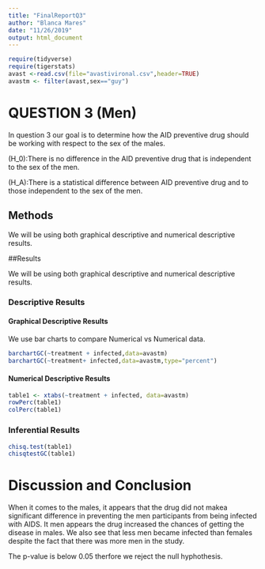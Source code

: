 ```yaml
---
title: "FinalReportQ3"
author: "Blanca Mares"
date: "11/26/2019"
output: html_document
---
```



```r
require(tidyverse)
require(tigerstats)
avast <-read.csv(file="avastivironal.csv",header=TRUE)
avastm <- filter(avast,sex=="guy")
```



#  QUESTION 3 (Men)

<!--In this section you explain what you are trying to show.  Where did the data come from?  What is the research or other question you are trying to answer?!-->

In question 3 our goal is to determine how the AID preventive drug should be working with respect to the sex of the males. 

 \(H_0\):There is no difference in the AID preventive drug that is independent to the sex of the men.

\(H_A\):There is a statistical difference between AID preventive drug  and to those independent to the sex of the men. 

## Methods

We will be using both graphical descriptive and numerical descriptive results.

<!--Decide on your methods:  use "variable analysis" or other appropriate descriptors.  Make sure to choose at least one graphical method and at least one numerical method.!-->

##Results

<!--Divide this section into two sub-sections:  One for your descriptive  results and one for your inferential results.!-->

We will be using both graphical descriptive and numerical descriptive results.

### Descriptive Results

#### Graphical Descriptive Results

<!--Graphical results here.  Make sure to show your code.  Provide appropriate labels for axes, giving units if possible, and provide a good title for the graph, too.  Use the graphical results to describe the patterns if any that exist in the data as focused toward the research question!-->

We use bar charts to compare Numerical vs Numerical data.

```r
barchartGC(~treatment + infected,data=avastm)
barchartGC(~treatment+ infected,data=avastm,type="percent")
```

#### Numerical Descriptive Results

<!--Numerical results go here. Use the numerical results to describe the patterns if any that exist in the data as focused toward the research question!-->
```r
table1 <- xtabs(~treatment + infected, data=avastm)
rowPerc(table1)
colPerc(table1)
```

### Inferential Results

<!--State hypothesis clearly.  Make sure your discussion of the inferential test covers all the aspects that the test output produces, such as test statistic, p-value etc.  Make a decision about the null hypothesis, explain the assumptions on which the selected test/procedure was based, and why the chosen procedure satisfys the assumptions and is appropriate to answer the research question!-->
```r
chisq.test(table1)
chisqtestGC(table1)
```

# Discussion and Conclusion


<!--Discussion and conclusion here.  If you found a relationship be sure to consider whether the relationship occurs because one of the variavbles causes the other, or whether they perhasps are related for some other reason.  Watch the chapter 6 videos from the GeorgeTown videos collection.!-->

When it comes to the males, it appears that the drug did not makea significant difference in preventing the men participants from being infected with AIDS. It men  appears the drug increased the chances of getting the disease in males. We also see that less men became infected than females despite the fact that there was more men in the study.


The p-value is below 0.05 therfore we reject the null hyphothesis.
